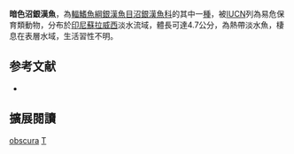 {{Speciesbox
| name = 暗色沼銀漢魚
| status = VU
| status_system = iucn3.1
| image = 
| genus = Telmatherina
| species = obscura
| authority = [[Kottelat|Kottelat]], 1991
| synonyms = 
}}
'''暗色沼銀漢魚'''，為[[輻鰭魚綱|輻鰭魚綱]][[銀漢魚目|銀漢魚目]][[沼銀漢魚科|沼銀漢魚科]]的其中一[[種|種]]，被[[IUCN|IUCN]]列為易危保育類動物，分布於[[印尼|印尼]][[蘇拉威西|蘇拉威西]]淡水流域，體長可達4.7公分，為熱帶淡水魚，棲息在表層水域，生活習性不明。
==参考文献==
*{{FishBase_species|genus=Telmatherina|species=obscura|year=2016|month=6}}

== 擴展閱讀 ==
{{refbegin}}
{{wikispecies-inline|Telmatherina obscura|暗色沼銀漢魚}}
{{refend}}
{{Taxonbar|from=Q5465962}}

[[Category:沼銀漢魚屬|obscura]]
[[Category:1991年描述的鱼类|T]]


{{魚類小作品}}